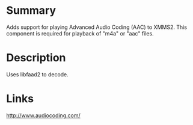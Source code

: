 {{Update}}
{{ComponentHeader}}

=Summary=
Adds support for playing Advanced Audio Coding (AAC) to XMMS2. This component is required for playback of "m4a" or "aac" files. 

=Description=
Uses libfaad2 to decode.

=Links=
http://www.audiocoding.com/